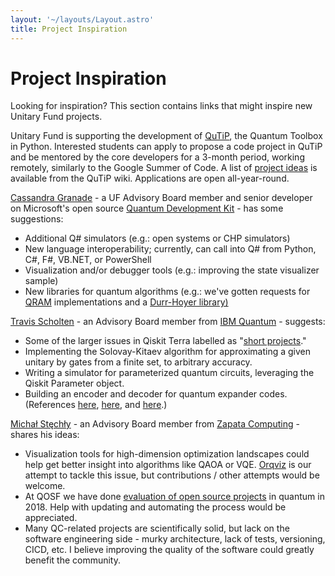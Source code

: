 ```yaml
---
layout: '~/layouts/Layout.astro'
title: Project Inspiration
---
```



<PageIntro>

# Project Inspiration

Looking for inspiration? This section contains links that might inspire new Unitary Fund projects.

Unitary Fund is supporting the development of [QuTiP](http://www.qutip.org/), the Quantum Toolbox in Python. Interested students can apply to propose a code project in QuTiP and be mentored by the core developers for a 3-month period, working remotely, similarly to the Google Summer of Code. A list of [project ideas](https://github.com/qutip/qutip/wiki/Google-Summer-of-Code-2020) is available from the QuTiP wiki. Applications are open all-year-round.

</PageIntro>

[Cassandra Granade](https://www.cgranade.com/) - a UF Advisory Board member and senior developer on Microsoft's open source [Quantum Development Kit](https://www.microsoft.com/en-ca/quantum/development-kit) - has some suggestions:

- Additional Q# simulators (e.g.: open systems or CHP simulators)
- New language interoperability; currently, can call into Q# from Python, C#, F#, VB.NET, or PowerShell
- Visualization and/or debugger tools (e.g.: improving the state visualizer sample)
- New libraries for quantum algorithms (e.g.: we've gotten requests for [QRAM](https://arxiv.org/abs/0708.1879) implementations and a [Durr-Hoyer library)](https://arxiv.org/abs/quant-ph/9607014)

[Travis Scholten](http://travisscholten.com/) - an Advisory Board member from [IBM Quantum](https://www.ibm.com/quantum-computing/) - suggests:

- Some of the larger issues in Qiskit Terra labelled as "[short projects](https://github.com/Qiskit/qiskit-terra/labels/short%20project)."
- Implementing the Solovay-Kitaev algorithm for approximating a given unitary by gates from a finite set, to arbitrary accuracy.
- Writing a simulator for parameterized quantum circuits, leveraging the Qiskit Parameter object.
- Building an encoder and decoder for quantum expander codes. (References [here](https://arxiv.org/abs/1504.00822), [here](https://arxiv.org/abs/1808.03821), and [here](http://people.seas.harvard.edu/~madhusudan/courses/Spring2017/scribe/lect13.pdf).)

[Michał Stęchły](https://unitary.fund/www.mustythoughts.com) \- an Advisory Board member from [Zapata Computing](https://www.zapatacomputing.com/) - shares his ideas:

- Visualization tools for high-dimension optimization landscapes could help get better insight into algorithms like QAOA or VQE. [Orqviz](https://github.com/zapatacomputing/orqviz) is our attempt to tackle this issue, but contributions / other attempts would be welcome.
- At QOSF we have done [evaluation of open source projects](https://qosf.org/evaluation/) in quantum in 2018. Help with updating and automating the process would be appreciated.
- Many QC-related projects are scientifically solid, but lack on the software engineering side - murky architecture, lack of tests, versioning, CICD, etc. I believe improving the quality of the software could greatly benefit the community.
